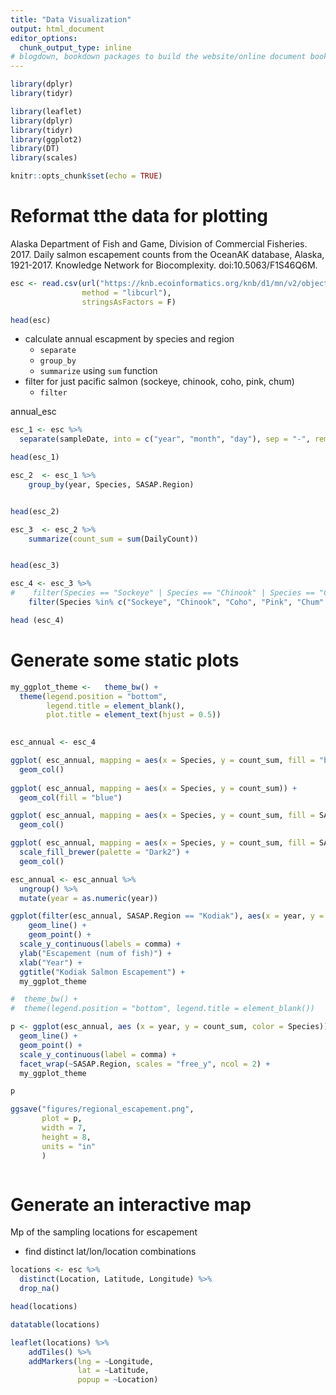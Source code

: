 ```yaml
---
title: "Data Visualization"
output: html_document
editor_options: 
  chunk_output_type: inline
# blogdown, bookdown packages to build the website/online document book  
---
```


```r
library(dplyr)
library(tidyr)

library(leaflet)
library(dplyr)
library(tidyr)
library(ggplot2)
library(DT)
library(scales)
```

```r
knitr::opts_chunk$set(echo = TRUE)
```

# Reformat tthe data for plotting

Alaska Department of Fish and Game, Division of Commercial Fisheries. 2017. Daily salmon escapement counts from the OceanAK database, Alaska, 1921-2017. Knowledge Network for Biocomplexity. doi:10.5063/F1S46Q6M.

```r
esc <- read.csv(url("https://knb.ecoinformatics.org/knb/d1/mn/v2/object/urn%3Auuid%3Af119a05b-bbe7-4aea-93c6-85434dcb1c5e", 
                method = "libcurl"),
                stringsAsFactors = F)

head(esc)
```


* calculate annual escapment by species and region
    + `separate`
    + `group_by`
    + `summarize` using `sum` function
    
* filter for just pacific salmon (sockeye, chinook, coho, pink, chum)
    + `filter`


annual_esc

```r
esc_1 <- esc %>% 
  separate(sampleDate, into = c("year", "month", "day"), sep = "-", remove = F)

head(esc_1)

```


```r
esc_2  <- esc_1 %>% 
    group_by(year, Species, SASAP.Region) 


head(esc_2)

```


```r
esc_3  <- esc_2 %>% 
    summarize(count_sum = sum(DailyCount)) 


head(esc_3)

```

```r
esc_4 <- esc_3 %>% 
#    filter(Species == "Sockeye" | Species == "Chinook" | Species == "Coho" | Species == "Pink" | Species == "Chum" )
    filter(Species %in% c("Sockeye", "Chinook", "Coho", "Pink", "Chum" ) )

head (esc_4)
```




# Generate some static plots


```r
my_ggplot_theme <-   theme_bw() + 
  theme(legend.position = "bottom", 
        legend.title = element_blank(),
        plot.title = element_text(hjust = 0.5)) 
  

```


```r
esc_annual <- esc_4

ggplot( esc_annual, mapping = aes(x = Species, y = count_sum, fill = "blue")) +
  geom_col()
    
ggplot( esc_annual, mapping = aes(x = Species, y = count_sum)) +
  geom_col(fill = "blue")

ggplot( esc_annual, mapping = aes(x = Species, y = count_sum, fill = SASAP.Region)) +
  geom_col()

ggplot( esc_annual, mapping = aes(x = Species, y = count_sum, fill = SASAP.Region)) +
  scale_fill_brewer(palette = "Dark2") +
  geom_col()

```

```r

esc_annual <- esc_annual %>% 
  ungroup() %>% 
  mutate(year = as.numeric(year))

ggplot(filter(esc_annual, SASAP.Region == "Kodiak"), aes(x = year, y = count_sum, color = Species)) +
    geom_line() +
    geom_point() +
  scale_y_continuous(labels = comma) +
  ylab("Escapement (num of fish)") + 
  xlab("Year") +
  ggtitle("Kodiak Salmon Escapement") +
  my_ggplot_theme

#  theme_bw() + 
#  theme(legend.position = "bottom", legend.title = element_blank())
```



```r
p <- ggplot(esc_annual, aes (x = year, y = count_sum, color = Species)) +
  geom_line() +
  geom_point() +
  scale_y_continuous(label = comma) +
  facet_wrap(~SASAP.Region, scales = "free_y", ncol = 2) +
  my_ggplot_theme

p

ggsave("figures/regional_escapement.png", 
       plot = p,
       width = 7,
       height = 8,
       units = "in"
       )



```

# Generate an interactive  map

Mp of the sampling locations for escapement

* find distinct lat/lon/location combinations

```r
locations <- esc %>% 
  distinct(Location, Latitude, Longitude) %>% 
  drop_na()

head(locations)
```


```r
datatable(locations)
```

```r
leaflet(locations) %>% 
    addTiles() %>% 
    addMarkers(lng = ~Longitude, 
               lat = ~Latitude,
               popup = ~Location)
  
```

